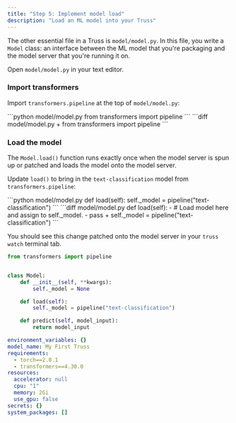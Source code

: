 ```yaml
---
title: "Step 5: Implement model load"
description: "Load an ML model into your Truss"
---
```


The other essential file in a Truss is `model/model.py`. In this file, you write a `Model` class: an interface between the ML model that you're packaging and the model server that you're running it on.

Open `model/model.py` in your text editor.

### Import transformers

Import `transformers.pipeline` at the top of `model/model.py`:

<Tabs>
<Tab title="Code">
```python model/model.py
from transformers import pipeline
```
</Tab>
<Tab title="Diff">
```diff model/model.py
+ from transformers import pipeline
```
</Tab>
</Tabs>

### Load the model

The `Model.load()` function runs exactly once when the model server is spun up or patched and loads the model onto the model server.

Update `load()` to bring in the `text-classification` model from `transformers.pipeline`:

<Tabs>
<Tab title="Code">
```python model/model.py
def load(self):
    self._model = pipeline("text-classification")
```
</Tab>
<Tab title="Diff">
```diff model/model.py
def load(self):
-    # Load model here and assign to self._model.
-    pass
+    self._model = pipeline("text-classification")
```
</Tab>
</Tabs>

You should see this change patched onto the model server in your `truss watch` terminal tab.

<RequestExample>

```python model/model.py  ●
from transformers import pipeline


class Model:
    def __init__(self, **kwargs):
        self._model = None

    def load(self):
        self._model = pipeline("text-classification")

    def predict(self, model_input):
        return model_input
```

```yaml config.yaml
environment_variables: {}
model_name: My First Truss
requirements:
  - torch==2.0.1
  - transformers==4.30.0
resources:
  accelerator: null
  cpu: "1"
  memory: 2Gi
  use_gpu: false
secrets: {}
system_packages: []
```

</RequestExample>
